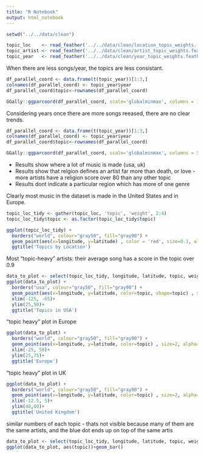 ```yaml
---
title: "R Notebook"
output: html_notebook
---
```


```r
setwd("../../data/clean")

topic_loc    <- read_feather('../../data/clean/location_topic_weights.feather')
topic_artist <- read_feather('../../data/clean/artist_topic_weights.feather')
topic_year   <- read_feather('../../data/clean/year_topic_weights.feather')
```



When there are less songs/year, the topics are less consistant.
```r
df_parallel_coord <- data.frame(t(topic_year))[1:3,]
colnames(df_parallel_coord) <- topic_year$year
df_parallel_coord$topic<-rownames(df_parallel_coord)

GGally::ggparcoord(df_parallel_coord, scale='globalminmax', columns = 1:87, groupColumn='topic')+ theme(text = element_text(size=5),axis.text.x = element_text(angle=90, hjust=1))
```

Considering years once there are more songs reeased, there are no clear trends.
```r
df_parallel_coord <- data.frame(t(topic_year))[1:3,]
colnames(df_parallel_coord) <- topic_year$year
df_parallel_coord$topic<-rownames(df_parallel_coord)

GGally::ggparcoord(df_parallel_coord, scale='globalminmax', columns = 57:87, groupColumn='topic')+ theme(text = element_text(size=15),axis.text.x = element_text(angle=90, hjust=1))
```

* Results show where a lot of music is made (usa, uk)
* Results show that relgion  defines an artist far more than death, or love - more artists have a religion score over 80 than any other topic
* Results dont indicate a particular region which has more of one genre


Clearly most music in the dataset is made in the United States and in Europe.
```r
topic_loc_tidy <- gather(topic_loc, 'topic', 'weight', 2:4)
topic_loc_tidy$topic <- as.factor(topic_loc_tidy$topic)

ggplot(topic_loc_tidy) +
  borders("world", colour="gray50", fill="gray90") +
  geom_point(aes(x=longitude, y=latitude) , color = 'red', size=0.1, alpha=.25)+
  ggtitle('Topics by Location')

```

Most "topic-heavy" artists: their average song has a score in the topic over 0.9
```r

data_to_plot <- select(topic_loc_tidy, longitude, latitude, topic, weight) %>% filter(weight>0.75)
ggplot(data_to_plot) +
  borders("usa", colour="gray50", fill="gray90") +
  geom_point(aes(x=longitude, y=latitude, color=topic, shape=topic) , size=2, alpha=.75)+
  xlim(-125, -65)+
  ylim(25,50)+
  ggtitle('Topics in USA')
```

"topic heavy" plot in Europe 
```r
ggplot(data_to_plot) +
  borders("world", colour="gray50", fill="gray90") +
  geom_point(aes(x=longitude, y=latitude, color=topic) , size=2, alpha=.3)+
  xlim(-25, 50)+
  ylim(25,75)+
  ggtitle('Europe')
```
  
"topic heavy" plot in UK 
```r
ggplot(data_to_plot) +
  borders("world", colour="gray50", fill="gray90") +
  geom_point(aes(x=longitude, y=latitude, color=topic) , size=2, alpha=.75)+
  xlim(-12.5, 5)+
  ylim(48,60)+
  ggtitle('United Kingdom')
```

similar numbers of each topic - thats not visible because many of them are the same artists, and the blue dot ends up on top of the same artis
```r
data_to_plot <- select(topic_loc_tidy, longitude, latitude, topic, weight) %>% filter(weight>0.90)
ggplot(data_to_plot, aes(topic))+geom_bar()
```



